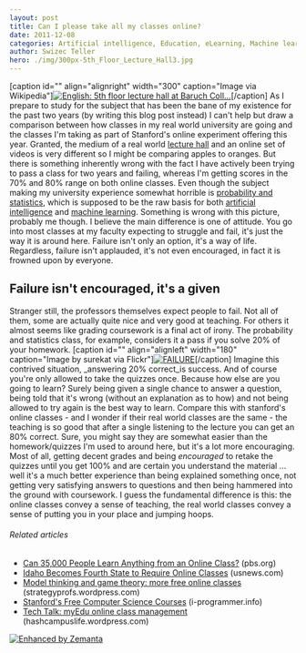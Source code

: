 ```yaml
---
layout: post
title: Can I please take all my classes online?
date: 2011-12-08
categories: Artificial intelligence, Education, eLearning, Machine learning, Math, Stanford University
author: Swizec Teller
hero: ./img/300px-5th_Floor_Lecture_Hall3.jpg
---
```


\[caption id="" align="alignright" width="300" caption="Image via Wikipedia"][![English: 5th floor lecture hall at Baruch Coll...](./img/300px-5th_Floor_Lecture_Hall3.jpg "English: 5th floor lecture hall at Baruch Coll...")](http://commons.wikipedia.org/wiki/File:5th_Floor_Lecture_Hall.jpg)\[/caption] As I prepare to study for the subject that has been the bane of my existence for the past two years (by writing this blog post instead) I can't help but draw a comparison between how classes in my real world university are going and the classes I'm taking as part of Stanford's online experiment offering this year. Granted, the medium of a real world [lecture hall](http://en.wikipedia.org/wiki/Lecture_hall "Lecture hall") and an online set of videos is very different so I might be comparing apples to oranges. But there is something inherently wrong with the fact I have actively been trying to pass a class for two years and failing, whereas I'm getting scores in the 70% and 80% range on both online classes. Even though the subject making my university experience somewhat horrible is [probability and statistics](http://en.wikipedia.org/wiki/Probability_and_statistics "Probability and statistics"), which is supposed to be the raw basis for both [artificial intelligence](http://en.wikipedia.org/wiki/Artificial_intelligence "Artificial intelligence") and [machine learning](http://en.wikipedia.org/wiki/Machine_learning "Machine learning"). Something is wrong with this picture, probably me though. I believe the main difference is one of attitude. You go into most classes at my faculty expecting to struggle and fail, it's just the way it is around here. Failure isn't only an option, it's a way of life. Regardless, failure isn't applauded, it's not even encouraged, in fact it is frowned upon by everyone.

## Failure isn't encouraged, it's a given

Stranger still, the professors themselves expect people to fail. Not all of them, some are actually quite nice and very good at teaching. For others it almost seems like grading coursework is a final act of irony. The probability and statistics class, for example, considers it a pass if you solve 20% of your homework. \[caption id="" align="alignleft" width="180" caption="Image by surekat via Flickr"][![FAILURE](./img/411755916_76a0807797_m1.jpg "FAILURE")](http://www.flickr.com/photos/95542192@N00/411755916)\[/caption] Imagine this contrived situation, _answering 20% correct_is success. And of course you're only allowed to take the quizzes once. Because how else are you going to learn? Surely being given a single chance to answer a question, being told that it's wrong (without an explanation as to how) and not being allowed to try again is the best way to learn. Compare this with stanford's online classes - and I wonder if their real world classes are the same - the teaching is so good that after a single listening to the lecture you can get an 80% correct. Sure, you might say they are somewhat easier than the homework/quizzes I'm used to around here, but it's a lot more encouraging. Most of all, getting decent grades and being _encouraged_ to retake the quizzes until you get 100% and are certain you understand the material ... well it's a much better experience than being explained something once, not getting very satisfying answers to questions and then being hammered into the ground with coursework. I guess the fundamental difference is this: the online classes convey a sense of teaching, the real world classes convey a sense of putting you in your place and jumping hoops.

###### Related articles

-   [Can 35,000 People Learn Anything from an Online Class?](http://www.pbs.org/mediashift/2011/12/can-35000-people-learn-anything-from-an-online-class339.html) (pbs.org)
-   [Idaho Becomes Fourth State to Require Online Classes](http://r.zemanta.com/?u=http%3A//www.usnews.com/education/blogs/high-school-notes/2011/11/14/idaho-becomes-fourth-state-to-require-online-classes%3Fs_cid%3Drss%3Ahigh-school-notes%3Aidaho-becomes-fourth-state-to-require-online-classes&a=62408570&rid=61d3b5e3-d63b-477b-90f4-b25053c55190&e=fc335af921ace5855315cd443776ac64) (usnews.com)
-   [Model thinking and game theory: more free online classes](http://strategyprofs.wordpress.com/2011/11/30/model-thinking-and-game-theory-online-classe/) (strategyprofs.wordpress.com)
-   [Stanford's Free Computer Science Courses](http://www.i-programmer.info/news/150-training-a-education/3361-stanfords-free-computer-science-courses.html) (i-programmer.info)
-   [Tech Talk: myEdu online class management](http://hashcampuslife.wordpress.com/2011/12/04/tech-talk-myedu-online-class-management/) (hashcampuslife.wordpress.com)

[![Enhanced by Zemanta](http://img.zemanta.com/zemified_e.png?x-id=61d3b5e3-d63b-477b-90f4-b25053c55190)](http://www.zemanta.com/ "Enhanced by Zemanta")
